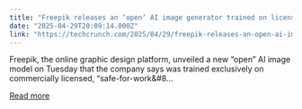 ```yaml
---
title: "Freepik releases an ‘open’ AI image generator trained on licensed data"
date: "2025-04-29T20:09:14.000Z"
link: "https://techcrunch.com/2025/04/29/freepik-releases-an-open-ai-image-generator-trained-on-licensed-data/"
---
```


Freepik, the online graphic design platform, unveiled a new &#8220;open&#8221; AI image model on Tuesday that the company says was trained exclusively on commercially licensed, &#8220;safe-for-work&#8...

[Read more](https://techcrunch.com/2025/04/29/freepik-releases-an-open-ai-image-generator-trained-on-licensed-data/)
